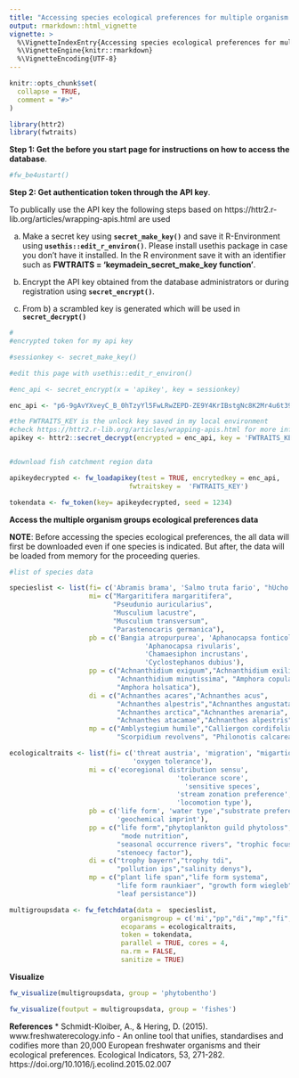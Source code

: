 ```yaml
---
title: "Accessing species ecological preferences for multiple organism groups."
output: rmarkdown::html_vignette
vignette: >
  %\VignetteIndexEntry{Accessing species ecological preferences for multiple organism groups.}
  %\VignetteEngine{knitr::rmarkdown}
  %\VignetteEncoding{UTF-8}
---
```


```r
knitr::opts_chunk$set(
  collapse = TRUE,
  comment = "#>"
)
```
```r
library(httr2)
library(fwtraits)
```

**Step 1: Get the before you start page for instructions on how to access the database**.

```r
#fw_be4ustart()
```

**Step 2: Get authentication token through the API key**.

To publically use the API key the following steps based on https://httr2.r-lib.org/articles/wrapping-apis.html are used

a) Make a secret key using **`secret_make_key()`** and save it R-Environment using 
**`usethis::edit_r_environ()`**. Please install usethis package in case you don't have it installed. In the R environment save it with an identifier such as **FWTRAITS = 'keymadein_secret_make_key function'**.

b) Encrypt the API key obtained from the database administrators or during registration using 
**`secret_encrypt()`**.

c) From b) a scrambled key is generated which will be used in **`secret_decrypt()`**


```r

#
#encrypted token for my api key

#sessionkey <- secret_make_key()

#edit this page with usethis::edit_r_environ()

#enc_api <- secret_encrypt(x = 'apikey', key = sessionkey)

enc_api <- "p6-9gAvYXveyC_B_0hTzyYl5FwLRwZEPD-ZE9Y4KrIBstgNc8K2Mr4u6t39LGZ2E1m9SOw"

#the FWTRAITS_KEY is the unlock key saved in my local environment
#check https://httr2.r-lib.org/articles/wrapping-apis.html for more information
apikey <- httr2::secret_decrypt(encrypted = enc_api, key = 'FWTRAITS_KEY')


#download fish catchment region data

apikeydecrypted <- fw_loadapikey(test = TRUE, encrytedkey = enc_api,
                              fwtraitskey =  'FWTRAITS_KEY')

tokendata <- fw_token(key= apikeydecrypted, seed = 1234)

```

**Access the multiple organism groups ecological preferences data**

**NOTE**: Before accessing the species ecological preferences, the all data will first be downloaded even if one species is indicated. But after, the data will be loaded from memory for the proceeding queries. 

```r

#list of species data

specieslist <- list(fi= c('Abramis brama', 'Salmo truta fario', "hUcho hucho"),
                    mi= c("Margaritifera margaritifera",
                          "Pseudunio auricularius",
                          "Musculium lacustre",
                          "Musculium transversum",
                          "Parastenocaris germanica"),
                    pb = c('Bangia atropurpurea', 'Aphanocapsa fonticola',
                                  'Aphanocapsa rivularis', 
                                  'Chamaesiphon incrustans',
                                  'Cyclostephanos dubius'),
                    pp = c("Achnanthidium exiguum","Achnanthidium exilis",
                           "Achnanthidium minutissima", "Amphora copulata",
                           "Amphora holsatica"),
                    di = c("Achnanthes acares","Achnanthes acus",
                           "Achnanthes alpestris","Achnanthes angustata",
                           "Achnanthes arctica","Achnanthes arenaria",
                           "Achnanthes atacamae","Achnanthes alpestris"),
                    mp = c("Amblystegium humile","Calliergon cordifolium",
                           "Scorpidium revolvens", "Philonotis calcarea"))

ecologicaltraits <- list(fi= c('threat austria', 'migration', "migartion fibs",
                               'oxygen tolerance'),
                    mi = c('ecoregional distribution sensu',
                                          'tolerance score',
                                            'sensitive speces',
                                          'stream zonation preference',
                                          'locomotion type'),
                    pb = c('life form', 'water type',"substrate preference",
                           'geochemical imprint'),
                    pp = c("life form","phytoplankton guild phytoloss",
                            "mode nutrition",
                           "seasonal occurrence rivers", "trophic focus",
                           "stenoecy factor"),
                    di = c("trophy bayern","trophy tdi",
                           "pollution ips","salinity denys"),
                    mp = c("plant life span","life form systema",
                           "life form raunkiaer", "growth form wiegleb",
                           "leaf persistance"))

multigroupsdata <- fw_fetchdata(data =  specieslist,
                            organismgroup = c('mi',"pp","di","mp","fi", 'pb'),
                            ecoparams = ecologicaltraits,
                            token = tokendata,
                            parallel = TRUE, cores = 4,
                            na.rm = FALSE,
                            sanitize = TRUE)

```


**Visualize**

```r

fw_visualize(multigroupsdata, group = 'phytobentho')

fw_visualize(foutput = multigroupsdata, group = 'fishes')

```

**References**
* Schmidt-Kloiber, A., & Hering, D. (2015). www.freshwaterecology.info - An online tool that unifies, standardises and codifies more than 20,000 European freshwater organisms and their ecological preferences. Ecological Indicators, 53, 271-282. https://doi.org/10.1016/j.ecolind.2015.02.007
